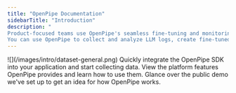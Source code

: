 ```yaml
---
title: "OpenPipe Documentation"
sidebarTitle: "Introduction"
description: "
Product-focused teams use OpenPipe's seamless fine-tuning and monitoring services to decrease the cost and latency of their LLM operations. 
You can use OpenPipe to collect and analyze LLM logs, create fine-tuned models, and compare output from multiple models given the same input."
---
```


<Frame>![](/images/intro/dataset-general.png)</Frame>

<CardGroup cols={2}>
  <Card title="Get Started" icon="code" href="/getting-started/quick-start">
    Quickly integrate the OpenPipe SDK into your application and start collecting data.
  </Card>
  <Card title="Features" icon="lightbulb" href="/overview#what-we-provide">
    View the platform features OpenPipe provides and learn how to use them.
  </Card>
  <Card title="Sample Project" icon="vial" href="https://app.openpipe.ai/p/BRZFEx50Pf/request-logs">
    Glance over the public demo we've set up to get an idea for how OpenPipe works.
  </Card>
</CardGroup>
